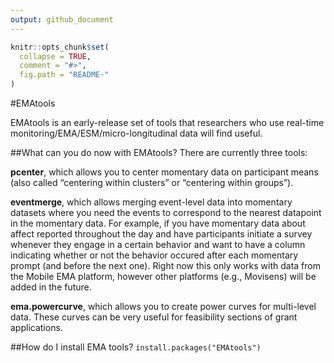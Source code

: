 ```yaml
---
output: github_document
---
```


<!-- README.md is generated from README.Rmd. Please edit that file -->

```r
knitr::opts_chunk$set(
  collapse = TRUE,
  comment = "#>",
  fig.path = "README-"
)
```
#EMAtools

EMAtools is an early-release set of tools that researchers who use real-time monitoring/EMA/ESM/micro-longitudinal data will find useful. 

##What can you do now with EMAtools?
There are currently three tools:

**pcenter**, which allows you to center momentary data on participant means (also called "centering within clusters" or "centering within groups").

**eventmerge**, which allows merging event-level data into momentary datasets where you need the events to correspond to the nearest datapoint in the momentary data. For example, if you have momentary data about affect reported throughout the day and have participants initiate a survey whenever they engage in a certain behavior and want to have a column indicating whether or not the behavior occured after each momentary prompt (and before the next one). Right now this only works with data from the Mobile EMA platform, however other platforms (e.g., Movisens) will be added in the future. 

**ema.powercurve**, which allows you to create power curves for multi-level data. These curves can be very useful for feasibility sections of grant applications. 

##How do I install EMA tools?
`install.packages("EMAtools")`

